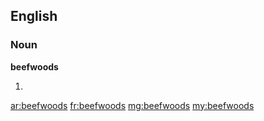 ==English==

===Noun===
'''beefwoods'''

# {{plural of|beefwood}}

[[ar:beefwoods]]
[[fr:beefwoods]]
[[mg:beefwoods]]
[[my:beefwoods]]